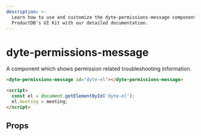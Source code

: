 ```yaml
---
description: >-
  Learn how to use and customize the dyte-permissions-message component in
  ProductDB's UI Kit with our detailed documentation.
---
```


# dyte-permissions-message

A component which shows permission related troubleshooting
information.

```html
<dyte-permissions-message id="dyte-el"></dyte-permissions-message>

<script>
  const el = document.getElementById('dyte-el');
  el.meeting = meeting;
</script>
```

## Props

<PropsTable of="dyte-permissions-message" />

<head>
  <title>UI Kit dyte-permissions-message</title>
</head>
